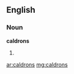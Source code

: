 ==English==
===Noun===
'''caldrons'''
# {{alternative plural of|[[caldron]]|[[cauldrons]]}}

[[ar:caldrons]]
[[mg:caldrons]]